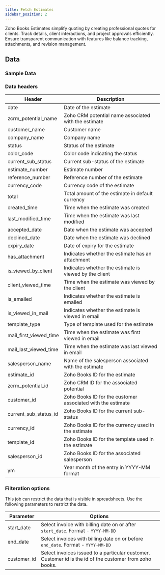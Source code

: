 ```yaml
---
title: Fetch Estimates
sidebar_position: 2
---
```




Zoho Books Estimates simplify quoting by creating professional quotes for clients. Track details, client interactions, and project approvals efficiently. Ensure transparent communication with features like balance tracking, attachments, and revision management.

<AddJob
  template="gsheet_zoho_books_db_get_estimates"
/>


## Data

### Sample Data

<Gsheet
  src="https://docs.google.com/spreadsheets/d/1-gX-uq5YrTW-6gQJYM-mNXitEOfJLTiQCvPtV8CR1Yc/edit#gid=1625528809"
/>


### Data headers

| Header                  | Description                                         |
|-------------------------|-----------------------------------------------------|
| date                    | Date of the estimate                                |
| zcrm_potential_name     | Zoho CRM potential name associated with the estimate|
| customer_name           | Customer name                                       |
| company_name            | Company name                                        |
| status                  | Status of the estimate                              |
| color_code              | Color code indicating the status                    |
| current_sub_status      | Current sub-status of the estimate                  |
| estimate_number         | Estimate number                                     |
| reference_number        | Reference number of the estimate                    |
| currency_code           | Currency code of the estimate                       |
| total                   | Total amount of the estimate in default currency    |
| created_time            | Time when the estimate was created                  |
| last_modified_time      | Time when the estimate was last modified            |
| accepted_date           | Date when the estimate was accepted                 |
| declined_date           | Date when the estimate was declined                 |
| expiry_date             | Date of expiry for the estimate                      |
| has_attachment          | Indicates whether the estimate has an attachment    |
| is_viewed_by_client     | Indicates whether the estimate is viewed by the client|
| client_viewed_time      | Time when the estimate was viewed by the client      |
| is_emailed              | Indicates whether the estimate is emailed           |
| is_viewed_in_mail       | Indicates whether the estimate is viewed in email    |
| template_type           | Type of template used for the estimate               |
| mail_first_viewed_time  | Time when the estimate was first viewed in email    |
| mail_last_viewed_time   | Time when the estimate was last viewed in email     |
| salesperson_name        | Name of the salesperson associated with the estimate |
| estimate_id             | Zoho Books ID for the estimate                       |
| zcrm_potential_id       | Zoho CRM ID for the associated potential             |
| customer_id             | Zoho Books ID for the customer associated with the estimate|
| current_sub_status_id   | Zoho Books ID for the current sub-status             |
| currency_id             | Zoho Books ID for the currency used in the estimate  |
| template_id             | Zoho Books ID for the template used in the estimate  |
| salesperson_id          | Zoho Books ID for the associated salesperson        |
| ym                      | Year month of the entry in YYYY-MM format            |


### Filteration options

This job can restrict the data that is visible in spreadsheets. Use the following parameters to restrict the data.

| Parameter | Options |
|----|----|
| start_date | Select invoice with billing date on or after `start_date`. Format - `YYYY-MM-DD` |
| end_date | Select invoices with billing date on or before `end_date`. Format - `YYYY-MM-DD` |
| customer_id | Select invoices issued to a particular customer. Customer id is the id of the customer from zoho books.  |



<!---
## Others

### Similar jobs

Similar sort of data can be achieved by using get accounting transaction job and filtering it by invoice type. 

### Reports that use this job

Here are some of the report templates that use this job: 
-->